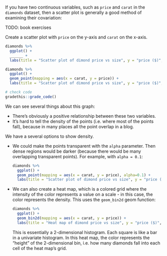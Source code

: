 

If you have two continuous variables, such as `price` and `carat` in the `diamonds` dataset, then a scatter plot is generally a good method of examining their covariation:

<!-- Book version -->

TODO: book exercises

<!-- End book -->

<!-- Tutorial version -->

<p class="comment3">
Create a scatter plot with `price` on the y-axis and `carat` on the x-axis.
</p>

```r
diamonds %>%
  ggplot() +
  ______ +
  labs(title = "Scatter plot of dimond price vs size", y = "price ($)", x = "size (carats)")
```

```r
diamonds %>%
  ggplot() +
  geom_point(mapping = aes(x = carat, y = price)) +
  labs(title = "Scatter plot of dimond price vs size", y = "price ($)", x = "size (carats)")
```

```r
# check code
gradethis::grade_code()
```

<!-- End tutorial -->

We can see several things about this graph:

* There's obviously a positive relationship between these two variables.
* It's hard to tell the density of the points (i.e. where most of the points fall), because in many places all the point overlap in a blog.

We have a several options to show density.

* We could make the points transparent with the `alpha` parameter. Then dense regions would be darker (because there would be many overlapping transparent points). For example, with `alpha = 0.1`:

  ```r
  diamonds %>%
    ggplot() +
    geom_point(mapping = aes(x = carat, y = price), alpha=0.1) +
    labs(title = "Scatter plot of dimond price vs size", y = "price ($)", x = "size (carats)")
  ```

* We can also create a heat map, which is a colored grid where the intensity of the color represents a value on a scale - in this case, the color represents the density. This uses the `geom_bin2d` geom function:

  ```r
  diamonds %>%
    ggplot() +
    geom_bin2d(mapping = aes(x = carat, y = price)) +
    labs(title = "Heat map of dimond price vs size", y = "price ($)", x = "size (carats)")
  ```
  
  This is essentially a 2-dimensional histogram. Each square is like a bar in a univariate histogram. In this heat map, the color represents the "height" of the 2-dimensional bin, i.e. how many diamonds fall into each cell of the heat map's grid.

<!-- Todo
Have students recreate this graph
-->
